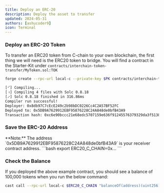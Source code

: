 ```yaml
---
title: Deploy an ERC-20 
description: Deploy the asset to transfer
updated: 2024-05-31
authors: [ashucoder9]
icon: Terminal
---
```



<Steps>
<Step>

### Deploy an ERC-20 Token

To transfer an ERC20 token from C-chain to your own blockchain, the first thing we will need is the ERC20 token to bridge. You will find a contract in the Starter-Kit under `contracts/interchain-token-transfer/MyToken.sol:TOK` 

```bash 
forge create --rpc-url local-c --private-key $PK contracts/interchain-token-transfer/MyToken.sol:TOK --broadcast
```

```bash 
[⠊] Compiling...
[⠰] Compiling 4 files with Solc 0.8.18
[⠔] Solc 0.8.18 finished in 316.86ms
Compiler run successful!
Deployer: 0x8db97C7cEcE249c2b98bDC0226Cc4C2A57BF52FC
Deployed to: 0x5DB9A7629912EBF95876228C24A848de0bfB43A9
Transaction hash: 0xc6e90bccc21e68edc5707159e636f91245576379329da3f513822fb32bd2bc89
```
</Step>
<Step>

### Save the ERC-20 Address 
<Callout type="info">
  **Note:** The address `0x5DB9A7629912EBF95876228C24A848de0bfB43A9` is your receiver contract address.
</Callout>
```bash
export ERC20_C_CHAIN=0x...
```

</Step>
<Step>

### Check the Balance

If you deployed the above example contract, you should see a balance of 100,000 tokens when you run the below command:

```bash
cast call --rpc-url local-c $ERC20_C_CHAIN "balanceOf(address)(uint256)" $FUNDED_ADDRESS
```

</Step>
</Steps>